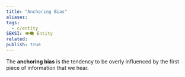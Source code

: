 ```yaml
---
title: "Anchoring Bias"
aliases: 
tags:
  - c/entity
SEKSI: 👁️‍🗨️ Entity
related:
publish: true
---
```

The **anchoring bias** is the tendency to be overly influenced by the first piece of information that we hear.
